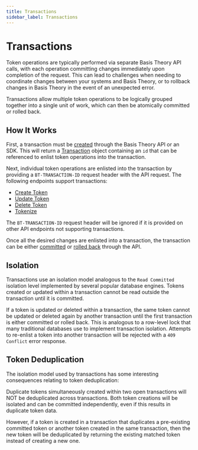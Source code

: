 ```yaml
---
title: Transactions
sidebar_label: Transactions
---
```



# Transactions <Beta />

Token operations are typically performed via separate Basis Theory API calls, with each operation committing changes immediately
upon completion of the request. This can lead to challenges when needing to coordinate changes between your
systems and Basis Theory, or to rollback changes in Basis Theory in the event of an unexpected error.

Transactions allow multiple token operations to be logically grouped together into a single unit of work,
which can then be atomically committed or rolled back.

## How It Works

First, a transaction must be [created](/docs/api/tokens/transactions/#create-transaction) through the Basis Theory API or an SDK.
This will return a [Transaction](/docs/api/tokens/transactions/#transaction-object) object containing an `id` that can
be referenced to enlist token operations into the transaction.

Next, individual token operations are enlisted into the transaction by providing a `BT-TRANSACTION-ID` request header with the API request.
The following endpoints support transactions:

- [Create Token](/docs/api/tokens/#create-token)
- [Update Token](/docs/api/tokens/#update-token)
- [Delete Token](/docs/api/tokens/#delete-token)
- [Tokenize](/docs/api/tokens/tokenize)

The `BT-TRANSACTION-ID` request header will be ignored if it is provided on other API endpoints not supporting transactions.

Once all the desired changes are enlisted into a transaction, the transaction can be either [committed](/docs/api/tokens/transactions/#commit-transaction)
or [rolled back](/docs/api/tokens/transactions/#rollback-transaction) through the API.

## Isolation

Transactions use an isolation model analogous to the `Read Committed` isolation level implemented by several popular database engines.
Tokens created or updated within a transaction cannot be read outside the transaction until it is committed.

If a token is updated or deleted within a transaction, the same token cannot be updated or deleted again by another
transaction until the first transaction is either committed or rolled back.
This is analogous to a row-level lock that many traditional databases use to implement transaction isolation.
Attempts to re-enlist a token into another transaction will be rejected with a `409 Conflict` error response.

## Token Deduplication

The isolation model used by transactions has some interesting consequences relating to token deduplication:

Duplicate tokens simultaneously created within two open transactions will NOT be deduplicated across transactions.
Both token creations will be isolated and can be committed independently, even if this results in duplicate token data.

However, if a token is created in a transaction that duplicates a pre-existing committed token or another token created in the same transaction,
then the new token will be deduplicated by returning the existing matched token instead of creating a new one.

